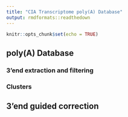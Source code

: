 ```yaml
---
title: "CIA Transcriptome poly(A) Database"
output: rmdformats::readthedown
---
```



```r
knitr::opts_chunk$set(echo = TRUE)
```

## poly(A) Database

### 3'end extraction and filtering


### Clusters


## 3'end guided correction 



